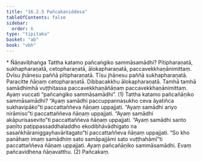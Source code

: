 ```yaml
---
title: "16.2.5 Pañcakaniddesa"
tableOfContents: false
sidebar:
  order: 6
type: "tipitaka"
basket: "ab"
book: "vbh"
---
```



<DynamicBreadcrumb />

<Paragraph type="center" book="vbh">
* Ñāṇavibhaṅga
</Paragraph>



<Division number="804" book="vbh" bookNo="30" page="346">

<Paragraph number="2544" book="vbh">
Tattha katamo pañcaṅgiko sammāsamādhi? Pītipharaṇatā, sukhapharaṇatā, cetopharaṇatā, ālokapharaṇatā, paccavekkhaṇānimittaṃ. Dvīsu jhānesu paññā pītipharaṇatā. Tīsu jhānesu paññā sukhapharaṇatā. Paracitte ñāṇaṃ cetopharaṇatā. Dibbacakkhu ālokapharaṇatā. Tamhā tamhā samādhimhā vuṭṭhitassa paccavekkhaṇāñāṇaṃ paccavekkhaṇānimittaṃ. Ayaṃ vuccati “pañcaṅgiko sammāsamādhi”. (1)
</Paragraph>

<Paragraph number="2545" book="vbh">
Tattha katamo pañcañāṇiko sammāsamādhi? “Ayaṃ samādhi paccuppannasukho ceva āyatiñca sukhavipāko”ti paccattaññeva ñāṇaṃ uppajjati. “Ayaṃ samādhi ariyo nirāmiso”ti paccattaññeva ñāṇaṃ uppajjati. “Ayaṃ samādhi akāpurisasevito”ti paccattaññeva ñāṇaṃ uppajjati. “Ayaṃ samādhi santo paṇīto paṭippassaddhaladdho ekodibhāvādhigato na sasaṅkhāraniggayhavāritagato”ti paccattaññeva ñāṇaṃ uppajjati. “So kho panāhaṃ imaṃ samādhiṃ sato samāpajjāmi sato vuṭṭhahāmī”ti paccattaññeva ñāṇaṃ uppajjati. Ayaṃ pañcañāṇiko sammāsamādhi. Evaṃ pañcavidhena ñāṇavatthu. (2)

</Paragraph>
</Division>

<Paragraph number="2546" type="center" book="vbh">
Pañcakaṃ.
</Paragraph>